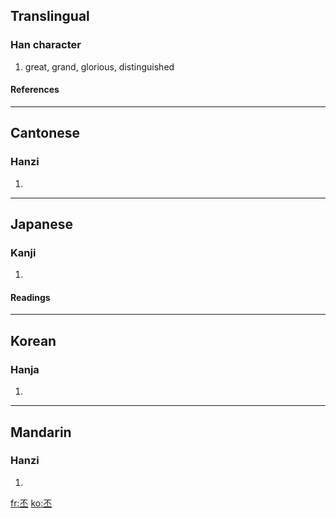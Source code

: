 ==Translingual==
===Han character===
{{Han char|rad=一|as=04|sn=5|four=1010<sub>9</sub>|canj=一火一 (MFM)}}
# great, grand, glorious, distinguished
====References====
{{Han ref|kx=0077.100|dkj=00030|dj=0155.010|hdz=10015.010|uh=4E15|ud=19989|bh=A541|bd=42305}}
----
==Cantonese==
===Hanzi===
{{yue-hanzi|jyut=|y=pei1}}
# {{defn|Cantonese}}
----
==Japanese==
===Kanji===
{{ja-kanji|grade=|rs=一04}}
# {{defn|Japanese}}
====Readings====
{{ja-readings|on=[[ひ]] (hi)|kun=[[おおきい]] (ookii)}}
----
==Korean==
===Hanja===
{{ko-hanja|hangeul=비|rv=bi|mr=pi}}
# {{defn|Korean}}
----
==Mandarin==
===Hanzi===
{{cmn-hanzi|pin=[[liǎng]] (liang3), [[liàng]] (liang4), [[pī]] (pi1)|wg=liang<sup>3</sup>, liang<sup>4</sup>, p'i<sup>1</sup>}}
# {{defn|Mandarin}}

[[fr:丕]]
[[ko:丕]]